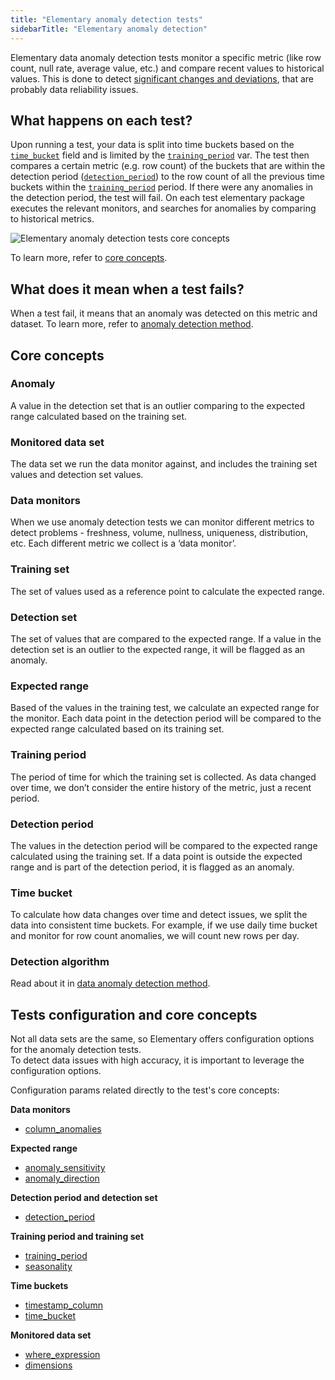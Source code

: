 ```yaml
---
title: "Elementary anomaly detection tests"
sidebarTitle: "Elementary anomaly detection"
---
```


Elementary data anomaly detection tests monitor a specific metric (like row count, null rate, average value, etc.) and compare recent values to historical values.
This is done to detect [significant changes and deviations](/data-tests/data-anomaly-detection), that are probably data reliability issues.

## What happens on each test?

Upon running a test, your data is split into time buckets based on the [`time_bucket`](/data-tests/anomaly-detection-configuration/time-bucket) field and is limited by
the [`training_period`](/data-tests/anomaly-detection-configuration/training-period) var. The test then compares a certain metric (e.g. row count) of the buckets that are within the detection
period ([`detection_period`](/data-tests/anomaly-detection-configuration/detection-period)) to the row count of all the previous time buckets within the [`training_period`](/data-tests/anomaly-detection-configuration/training-period) period.
If there were any anomalies in the detection period, the test will fail.
On each test elementary package executes the relevant monitors, and searches for anomalies by comparing to historical metrics.

<Tooltip tip="Anomaly detection tests core concepts">
  <img
    src="https://raw.githubusercontent.com/elementary-data/assets-hosting/master/anomaly_detection/elementary-anomaly-detection-core-concepts.png"
    alt="Elementary anomaly detection tests core concepts"
  />
</Tooltip>

To learn more, refer to [core concepts](/data-tests/how-anomaly-detection-works).

## What does it mean when a test fails?

When a test fail, it means that an anomaly was detected on this metric and dataset. To learn more, refer to [anomaly detection method](/data-tests/data-anomaly-detection).

## Core concepts

### Anomaly

A value in the detection set that is an outlier comparing to the expected range calculated based on the training set.

### Monitored data set

The data set we run the data monitor against, and includes the training set values and detection set values.

### Data monitors

When we use anomaly detection tests we can monitor different metrics to detect problems - freshness, volume, nullness, uniqueness, distribution, etc.
Each different metric we collect is a ‘data monitor’.

### Training set

The set of values used as a reference point to calculate the expected range.

### Detection set

The set of values that are compared to the expected range.
If a value in the detection set is an outlier to the expected range, it will be flagged as an anomaly.

### Expected range

Based of the values in the training test, we calculate an expected range for the monitor.
Each data point in the detection period will be compared to the expected range calculated based on its training set.

### Training period

The period of time for which the training set is collected.
As data changed over time, we don’t consider the entire history of the metric, just a recent period.

### Detection period

The values in the detection period will be compared to the expected range calculated using the training set.
If a data point is outside the expected range and is part of the detection period, it is flagged as an anomaly.

### Time bucket

To calculate how data changes over time and detect issues, we split the data into consistent time buckets.
For example, if we use daily time bucket and monitor for row count anomalies, we will count new rows per day.

### Detection algorithm

Read about it in [data anomaly detection method](/data-tests/data-anomaly-detection).

## Tests configuration and core concepts

Not all data sets are the same, so Elementary offers configuration options for the anomaly detection tests.  
To detect data issues with high accuracy, it is important to leverage the configuration options.

Configuration params related directly to the test's core concepts:

**Data monitors**

- [column_anomalies](/data-tests/anomaly-detection-configuration/column-anomalies)

**Expected range**

- [anomaly_sensitivity](/data-tests/anomaly-detection-configuration/anomaly-sensitivity)
- [anomaly_direction](/data-tests/anomaly-detection-configuration/anomaly-direction)

**Detection period and detection set**

- [detection_period](/data-tests/anomaly-detection-configuration/detection-period)

**Training period and training set**

- [training_period](/data-tests/anomaly-detection-configuration/training-period)
- [seasonality](/data-tests/anomaly-detection-configuration/seasonality)

**Time buckets**

- [timestamp_column](/data-tests/anomaly-detection-configuration/timestamp-column)
- [time_bucket](/data-tests/anomaly-detection-configuration/time-bucket)

**Monitored data set**

- [where_expression](/data-tests/anomaly-detection-configuration/where-expression)
- [dimensions](/data-tests/anomaly-detection-configuration/dimensions)
